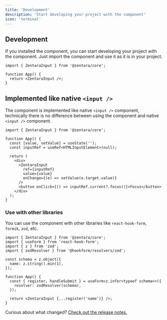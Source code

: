 ```yaml
---
title: 'Development'
description: 'Start developing your project with the component'
icon: 'terminal'
---
```


## Development

If you installed the component, you can start developing your project with the component.
Just import the component and use it as it is in your project.

```tsx App.tsx
import { ZentaraInput } from '@zentara/core';

function App() {
  return <ZentaraInput />;
}
```

## Implemented like native `<input />`

The component is implemented like native `<input />` component, technically there is no difference between using the component and native `<input />` component.

```tsx App.tsx
import { ZentaraInput } from '@zentara/core';

function App() {
  const [value, setValue] = useState('');
  const inputRef = useRef<HTMLInputElement>(null);

  return (
    <div>
      <ZentaraInput
        ref={inputRef}
        value={value}
        onChange={(e) => setValue(e.target.value)}
      />
      <button onClick={() => inputRef.current?.focus()}>Focus</button>
    </div>
  );
}
```

### Use with other libraries

You can use the component with other libraries like `react-hook-form`, `formik`, `zod`, etc.

```tsx App.tsx
import { ZentaraInput } from '@zentara/core';
import { useForm } from 'react-hook-form';
import { z } from 'zod';
import { zodResolver } from '@hookform/resolvers/zod';

const schema = z.object({
  name: z.string().min(1),
});

function App() {
  const { register, handleSubmit } = useForm<z.infer<typeof schema>>({
    resolver: zodResolver(schema),
  });

  return <ZentaraInput {...register('name')} />;
}
```

Curious about what changed? [Check out the release notes.](https://github.com/ho991217/zentara/releases)
